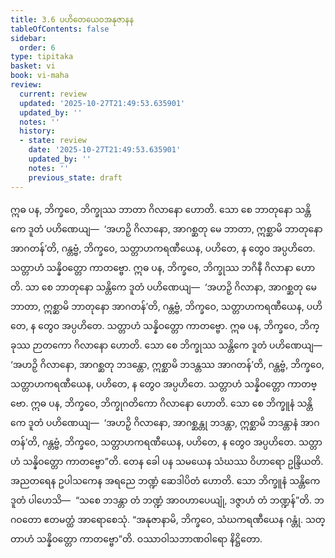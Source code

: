 ```yaml
---
title: 3.6 ပဟိတေယေဝအနုဇာနန
tableOfContents: false
sidebar:
  order: 6
type: tipitaka
basket: vi
book: vi-maha
review:
  current: review
  updated: '2025-10-27T21:49:53.635901'
  updated_by: ''
  notes: ''
  history:
  - state: review
    date: '2025-10-27T21:49:53.635901'
    updated_by: ''
    notes: ''
    previous_state: draft
---
```



<ReviewStatus review={frontmatter.review} showDetails={true} />

<HypothesisAnnotation frontmatter={frontmatter} />

<DynamicBreadcrumb />

<Division number="199" book="vi-maha" e="ch" v="3" p="206">

<Paragraph number="870" book="vi-maha">
ဣဓ ပန, ဘိက္ခဝေ, ဘိက္ခုဿ ဘာတာ ဂိလာနော ဟောတိ. သော စေ ဘာတုနော သန္တိကေ ဒူတံ ပဟိဏေယျ—  ‘အဟဉှိ ဂိလာနော, အာဂစ္ဆတု မေ ဘာတာ, ဣစ္ဆာမိ ဘာတုနော အာဂတန်’တိ, ဂန္တဗ္ဗံ, ဘိက္ခဝေ, သတ္တာဟကရဏီယေန, ပဟိတေ, န တွေဝ အပ္ပဟိတေ. သတ္တာဟံ သန္နိဝတ္တော ကာတဗ္ဗော.
</Paragraph>

<Paragraph number="871" book="vi-maha">
ဣဓ ပန, ဘိက္ခဝေ, ဘိက္ခုဿ ဘဂိနီ ဂိလာနာ ဟောတိ. သာ စေ ဘာတုနော သန္တိကေ ဒူတံ ပဟိဏေယျ—  ‘အဟဉှိ ဂိလာနာ, အာဂစ္ဆတု မေ ဘာတာ, ဣစ္ဆာမိ ဘာတုနော အာဂတန်’တိ, ဂန္တဗ္ဗံ, ဘိက္ခဝေ, သတ္တာဟကရဏီယေန, ပဟိတေ, န တွေဝ အပ္ပဟိတေ. သတ္တာဟံ သန္နိဝတ္တော ကာတဗ္ဗော.
</Paragraph>

<Paragraph number="872" book="vi-maha">
ဣဓ ပန, ဘိက္ခဝေ, ဘိက္ခုဿ ဉာတကော ဂိလာနော ဟောတိ. သော စေ ဘိက္ခုဿ သန္တိကေ ဒူတံ ပဟိဏေယျ—  ‘အဟဉှိ ဂိလာနော, အာဂစ္ဆတု ဘဒန္တော, ဣစ္ဆာမိ ဘဒန္တဿ အာဂတန်’တိ, ဂန္တဗ္ဗံ, ဘိက္ခဝေ, သတ္တာဟကရဏီယေန, ပဟိတေ, န တွေဝ အပ္ပဟိတေ. သတ္တာဟံ သန္နိဝတ္တော ကာတဗ္ဗော.
</Paragraph>

<Paragraph number="873" book="vi-maha">
ဣဓ ပန, ဘိက္ခဝေ, ဘိက္ခုဂတိကော ဂိလာနော ဟောတိ. သော စေ ဘိက္ခူနံ သန္တိကေ ဒူတံ ပဟိဏေယျ—  ‘အဟဉှိ ဂိလာနော, အာဂစ္ဆန္တု ဘဒန္တာ, ဣစ္ဆာမိ ဘဒန္တာနံ အာဂတန်’တိ, ဂန္တဗ္ဗံ, ဘိက္ခဝေ, သတ္တာဟကရဏီယေန, ပဟိတေ, န တွေဝ အပ္ပဟိတေ. သတ္တာဟံ သန္နိဝတ္တော ကာတဗ္ဗော”တိ.
</Paragraph>

<Paragraph number="874" book="vi-maha">
တေန ခေါ ပန သမယေန သံဃဿ ဝိဟာရော ဥန္ဒြိယတိ. အညတရေန ဥပါသကေန အရညေ ဘဏ္ဍံ ဆေဒါပိတံ ဟောတိ. သော ဘိက္ခူနံ သန္တိကေ ဒူတံ ပါဟေသိ—  “သစေ ဘဒန္တာ တံ ဘဏ္ဍံ အာဝဟာပေယျုံ, ဒဇ္ဇာဟံ တံ ဘဏ္ဍန်”တိ. ဘဂဝတော ဧတမတ္ထံ အာရောစေသုံ. “အနုဇာနာမိ, ဘိက္ခဝေ, သံဃကရဏီယေန ဂန္တုံ. သတ္တာဟံ သန္နိဝတ္တော ကာတဗ္ဗော”တိ.

</Paragraph>
</Division>

<Paragraph number="875" type="center" book="vi-maha">
ဝဿာဝါသဘာဏဝါရော နိဋ္ဌိတော.
</Paragraph>